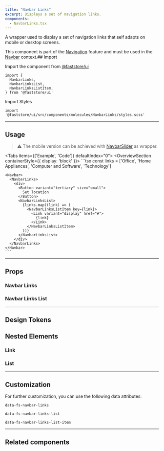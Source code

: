 ```yaml
---
title: "Navbar Links"
excerpt: Displays a set of navigation links.
components:
  - NavbarLinks.tsx
---
```


A wrapper used to display a set of navigation links that self adapts on mobile or desktop screens.

This component is part of the [Navigation](/docs/guides/faststore//feature-navigation) feature and must be used in the [Navbar](/docs/guides/faststore/organisms-navbar) context.## Import

Import the component from [@faststore/ui](/docs/guides/faststore/components-index)

```tsx
import {
  NavbarLinks,
  NavbarLinksList,
  NavbarLinksListItem,
} from '@faststore/ui'
```

Import Styles

```tsx
import '@faststore/ui/src/components/molecules/NavbarLinks/styles.scss'
```

---

## Usage

> ⚠️ The mobile version can be achieved with
  [NavbarSlider](/docs/guides/faststore/organisms-navbar-slider) as wrapper.

<Tabs items={['Example', 'Code']} defaultIndex="0">
  <Tab>
    <OverviewSection containerStyle={{ display: 'block' }}>
      <Navbar>
        <NavbarLinksUsage />
      </Navbar>
    </OverviewSection>
  </Tab>
  <Tab>
    ```tsx
    const links = ['Office', 'Home Appliances', 'Computer and Software', 'Technology']

    <Navbar>
      <NavbarLinks>
        <div>
          <Button variant="tertiary" size="small">
            Set location
          </Button>
          <NavbarLinksList>
            {links.map((link) => (
              <NavbarLinksListItem key={link}>
                <Link variant="display" href="#">
                  {link}
                </Link>
              </NavbarLinksListItem>
            ))}
          </NavbarLinksList>
        </div>
      </NavbarLinks>
    </Navbar>
    ```

  </Tab>
</Tabs>

---

## Props

### Navbar Links

<ComponentPropsSection component="NavbarLinks" />

### Navbar Links List

<ComponentPropsSection component="NavbarLinksList" />

---

## Design Tokens

<TokenTable>
  <TokenRow
    token="--fs-navbar-links-bkg-color"
    value="--fs-color-body-bkg"
    isColor
  />
  <TokenDivider />
  <TokenRow
    token="--fs-navbar-links-transition-property"
    value="var(--fs-transition-property)"
  />
  <TokenRow
    token="--fs-navbar-links-transition-timing"
    value="var(--fs-transition-timing)"
  />
  <TokenRow
    token="--fs-navbar-links-transition-function"
    value="var(--fs-transition-function)"
  />
  <TokenDivider />
  <TokenRow
    token="--fs-navbar-links-border-top-width-mobile"
    value="var(--fs-border-width)"
  />
  <TokenRow
    token="--fs-navbar-links-border-top-color-mobile"
    value="var(--fs-border-color-light)"
    isColor
  />
  <TokenRow
    token="--fs-navbar-links-border-bottom-width-mobile"
    value="var(--fs-navbar-links-border-top-width-mobile)"
  />
  <TokenRow
    token="--fs-navbar-links-border-bottom-color-mobile"
    value="var(--fs-navbar-links-border-top-color-mobile)"
    globalValue="var(--fs-border-color-light)"
    isColor
  />
</TokenTable>

## Nested Elements

### Link

<TokenTable>
  <TokenRow token="--fs-navbar-links-link-width-notebook" value="auto" />
  <TokenRow
    token="--fs-navbar-links-link-padding-notebook"
    value="0 var(--fs-spacing-0)"
  />
</TokenTable>

### List

<TokenTable>
  <TokenRow
    token="--fs-navbar-links-list-padding-left-notebook"
    value="var(--fs-spacing-3)"
  />
  <TokenRow
    token="--fs-navbar-links-list-margin-left-notebook"
    value="var(--fs-spacing-2)"
  />
  <TokenRow
    token="--fs-navbar-links-list-border-left-width-notebook"
    value="var(--fs-border-width)"
  />
  <TokenRow
    token="--fs-navbar-links-list-border-left-color-notebook"
    value="var(--fs-border-color-light)"
    isColor
  />
</TokenTable>

---

## Customization

For further customization, you can use the following data attributes:

`data-fs-navbar-links`

`data-fs-navbar-links-list`

`data-fs-navbar-links-list-item`

---

## Related components

<SectionList grid="column" columns={1}>
  <SectionItem
    title="Navbar"
    description="Represents the page header and groups features like Search and Regionalization."
    actionPath="/docs/guides/faststore/organisms-navbar"
  >
    <UIProvider>
      <NavbarUsage />
    </UIProvider>
  </SectionItem>
  <SectionItem
    title="NavbarSlider"
    description="As part of the Navbar, this component it its mobile version used to list the navigation links."
    actionPath="/docs/guides/faststore/organisms-navbar-slider"
  >
    <UIProvider>
      <NavbarSliderUsage />
    </UIProvider>
  </SectionItem>
</SectionList>
